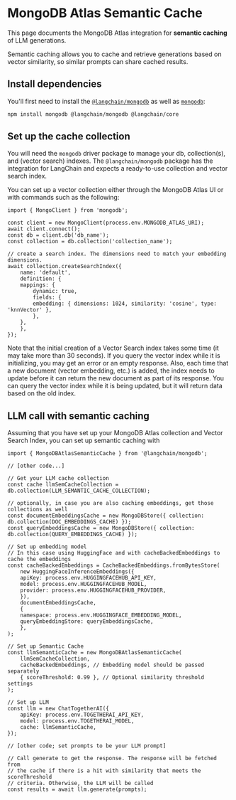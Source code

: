 # MongoDB Atlas Semantic Cache

This page documents the MongoDB Atlas integration for **semantic caching** of LLM generations.

Semantic caching allows you to cache and retrieve generations based on vector similarity, so similar prompts can share cached results.

## Install dependencies

You'll first need to install the [`@langchain/mongodb`](https://www.npmjs.com/package/@langchain/mongodb) as well as [`mongodb`](https://www.npmjs.com/package/mongodb):


<IntegrationInstallTooltip></IntegrationInstallTooltip>

```bash npm2yarn
npm install mongodb @langchain/mongodb @langchain/core
```

## Set up the cache collection

You will need the `mongodb` driver package to manage your db, collection(s), and (vector search) indexes. The `@langchain/mongodb` package has the integration for LangChain and expects a ready-to-use collection and vector search index.

You can set up a vector collection either through the MongoDB Atlas UI or with commands such as the following:

```
import { MongoClient } from 'mongodb';

const client = new MongoClient(process.env.MONGODB_ATLAS_URI);
await client.connect();
const db = client.db('db_name');
const collection = db.collection('collection_name');

// create a search index. The dimensions need to match your embedding dimensions.
await collection.createSearchIndex({
    name: 'default',
    definition: {
    mappings: {
        dynamic: true,
        fields: {
        embedding: { dimensions: 1024, similarity: 'cosine', type: 'knnVector' },
        },
    },
    },
});
```

Note that the initial creation of a Vector Search index takes some time (it may take more than 30 seconds). If you query the vector index while it is initializing, you may get an error or an empty response. Also, each time that a new document (vector embedding, etc.) is added, the index needs to update before it can return the new document as part of its response. You can query the vector index while it is being updated, but it will return data based on the old index.

## LLM call with semantic caching

Assuming that you have set up your MongoDB Atlas collection and Vector Search Index, you can set up semantic caching with

```
import { MongoDBAtlasSemanticCache } from '@langchain/mongodb';

// [other code...]

// Get your LLM cache collection
const cache llmSemCacheCollection = db.collection(LLM_SEMANTIC_CACHE_COLLECTION);

// optionally, in case you are also caching embeddings, get those collections as well
const documentEmbeddingsCache = new MongoDBStore({ collection: db.collection(DOC_EMBEDDINGS_CACHE) });
const queryEmbeddingsCache = new MongoDBStore({ collection: db.collection(QUERY_EMBEDDINGS_CACHE) });

// Set up embedding model
// In this case using HuggingFace and with cacheBackedEmbeddings to cache the embeddings
const cacheBackedEmbeddings = CacheBackedEmbeddings.fromBytesStore(
    new HuggingFaceInferenceEmbeddings({
    apiKey: process.env.HUGGINGFACEHUB_API_KEY,
    model: process.env.HUGGINGFACEHUB_MODEL,
    provider: process.env.HUGGINGFACEHUB_PROVIDER,
    }),
    documentEmbeddingsCache,
    {
    namespace: process.env.HUGGINGFACE_EMBEDDING_MODEL,
    queryEmbeddingStore: queryEmbeddingsCache,
    },
);

// Set up Semantic Cache
const llmSemanticCache = new MongoDBAtlasSemanticCache(
    llmSemCacheCollection,
    cacheBackedEmbeddings, // Embedding model should be passed separately
    { scoreThreshold: 0.99 }, // Optional similarity threshold settings
);

// Set up LLM
const llm = new ChatTogetherAI({
    apiKey: process.env.TOGETHERAI_API_KEY,
    model: process.env.TOGETHERAI_MODEL,
    cache: llmSemanticCache,
});

// [other code; set prompts to be your LLM prompt]

// Call generate to get the response. The response will be fetched from
// the cache if there is a hit with similarity that meets the scoreThreshold
// criteria. Otherwise, the LLM will be called
const results = await llm.generate(prompts);
```
